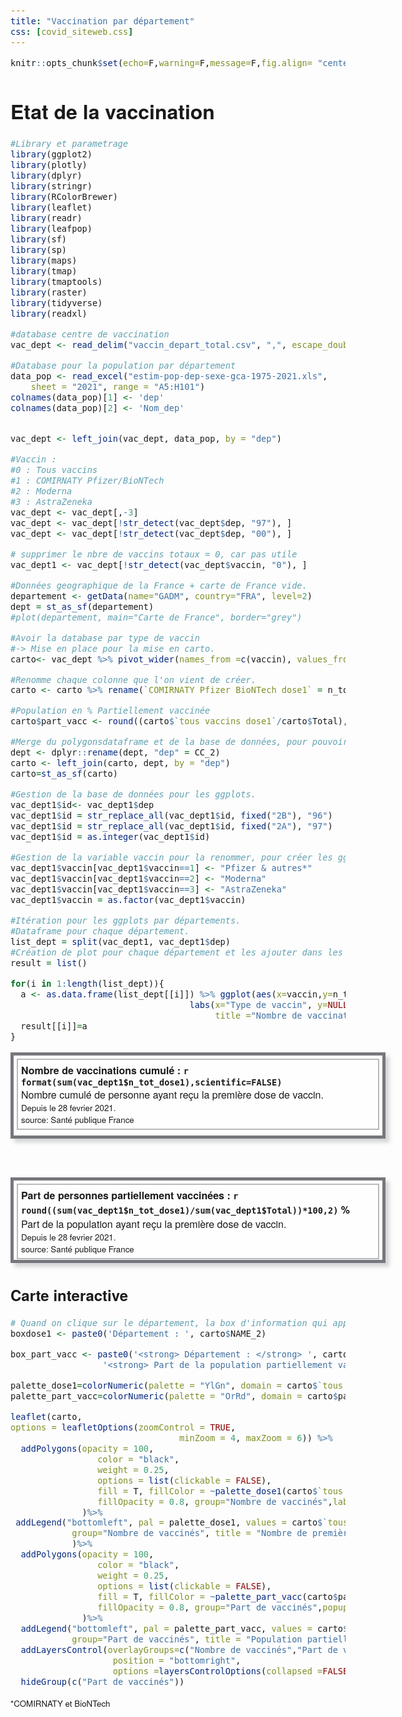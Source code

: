 ```yaml
---
title: "Vaccination par département"
css: [covid_siteweb.css]
---
```



```r
knitr::opts_chunk$set(echo=F,warning=F,message=F,fig.align= "center",fig.height= 5, fig.width= 8.5)
```

<h1> Etat de la vaccination </h1>
```r
#Library et parametrage
library(ggplot2)
library(plotly)
library(dplyr)
library(stringr)
library(RColorBrewer)
library(leaflet)
library(readr)
library(leafpop)
library(sf)
library(sp)
library(maps)
library(tmap)
library(tmaptools)
library(raster)
library(tidyverse)
library(readxl)

```


```r

#database centre de vaccination
vac_dept <- read_delim("vaccin_depart_total.csv", ",", escape_double = FALSE, trim_ws = TRUE, na = "empty")

#Database pour la population par département
data_pop <- read_excel("estim-pop-dep-sexe-gca-1975-2021.xls", 
    sheet = "2021", range = "A5:H101")
colnames(data_pop)[1] <- 'dep'  
colnames(data_pop)[2] <- 'Nom_dep'  


vac_dept <- left_join(vac_dept, data_pop, by = "dep") 
```

```r
#Vaccin :
#0 : Tous vaccins
#1 : COMIRNATY Pfizer/BioNTech
#2 : Moderna
#3 : AstraZeneka
vac_dept <- vac_dept[,-3]
vac_dept <- vac_dept[!str_detect(vac_dept$dep, "97"), ]
vac_dept <- vac_dept[!str_detect(vac_dept$dep, "00"), ]

# supprimer le nbre de vaccins totaux = 0, car pas utile
vac_dept1 <- vac_dept[!str_detect(vac_dept$vaccin, "0"), ]

#Données geographique de la France + carte de France vide.
departement <- getData(name="GADM", country="FRA", level=2)
dept = st_as_sf(departement)
#plot(departement, main="Carte de France", border="grey")
```

```r
#Avoir la database par type de vaccin 
#-> Mise en place pour la mise en carto.
carto<- vac_dept %>% pivot_wider(names_from =c(vaccin), values_from = c(n_tot_dose1,n_tot_dose2))

#Renomme chaque colonne que l'on vient de créer.
carto <- carto %>% rename(`COMIRNATY Pfizer BioNTech dose1` = n_tot_dose1_1) %>% rename(  `Moderna dose1` = n_tot_dose1_2) %>% rename( `AstraZeneka dose1` =n_tot_dose1_3) %>% rename( `COMIRNATY Pfizer BioNTech dose2` = n_tot_dose2_1) %>% rename( `Moderna dose2`=n_tot_dose2_2) %>% rename( `AstraZeneka dose2`=n_tot_dose2_3) %>% rename(`tous vaccins dose1` = n_tot_dose1_0) %>% rename(`tous vaccins dose2` = n_tot_dose2_0)

#Population en % Partiellement vaccinée
carto$part_vacc <- round((carto$`tous vaccins dose1`/carto$Total),4)*100 
```  

```r
#Merge du polygonsdataframe et de la base de données, pour pouvoir cartographier notre base de données.
dept <- dplyr::rename(dept, "dep" = CC_2)
carto <- left_join(carto, dept, by = "dep")  
carto=st_as_sf(carto)
```

```r
#Gestion de la base de données pour les ggplots.
vac_dept1$id<- vac_dept1$dep
vac_dept1$id = str_replace_all(vac_dept1$id, fixed("2B"), "96")
vac_dept1$id = str_replace_all(vac_dept1$id, fixed("2A"), "97")
vac_dept1$id = as.integer(vac_dept1$id)

#Gestion de la variable vaccin pour la renommer, pour créer les ggplots correspondant.
vac_dept1$vaccin[vac_dept1$vaccin==1] <- "Pfizer & autres*"
vac_dept1$vaccin[vac_dept1$vaccin==2] <- "Moderna"
vac_dept1$vaccin[vac_dept1$vaccin==3] <- "AstraZeneka"
vac_dept1$vaccin = as.factor(vac_dept1$vaccin)

```



```r
#Itération pour les ggplots par départements.
#Dataframe pour chaque département.
list_dept = split(vac_dept1, vac_dept1$dep)
#Création de plot pour chaque département et les ajouter dans les box.
result = list()

for(i in 1:length(list_dept)){
  a <- as.data.frame(list_dept[[i]]) %>% ggplot(aes(x=vaccin,y=n_tot_dose1, color=vaccin))+ geom_bar(stat="identity", fill="grey",alpha=0.5) +scale_color_brewer(palette="YlGn") + theme_minimal() + theme(legend.position="none")+
                                   labs(x="Type de vaccin", y=NULL,
                                        title ="Nombre de vaccination par type de vaccin", subtitle = "Nombre cumulé au 28/02/21, en France métropolitaine")
  result[[i]]=a
}

```


<style>
body {
  padding: 20px;
  font: 1em Helvetica Neue, Helvetica, Arial, sans-serif;
}

* {box-sizing: border-box;}

p {
  margin: 0 0 1em 0;
}

.flex {
  display: flex;
  flex-wrap: wrap;
}

.container {
  width: 600px;
  height: 8.6em;
  border: 5px solid rgb(118,119,125);
  padding: 5px;
  box-shadow: 6px 6px 6px RGBa(118,119,125,0.3);
  justify-content: space-between;
  align-content: space-between;
}

.item {
  padding: 5px;
  background-color: rgba(255,255,255,.3);
  border: 2px solid rgba(118,119,125,.5);
}


</style>


<div class="container">
  <div class="item">
  <strong> Nombre de vaccinations cumulé : `r format(sum(vac_dept1$n_tot_dose1),scientific=FALSE)`</strong> 
  <br />
  Nombre cumulé de personne ayant reçu la première dose de vaccin.
  <br />
  <small> Depuis le 28 fevrier 2021.</small>
  <br />
  <small> source: Santé publique France </small>
  </div>
</div><br />


<br />
<div class="container">
  <div class="item">
  <strong> Part de personnes partiellement vaccinées : `r round((sum(vac_dept1$n_tot_dose1)/sum(vac_dept1$Total))*100,2)` % </strong> 
  <br />
  Part de la population ayant reçu la première dose de vaccin.
  <br />
  <small> Depuis le 28 fevrier 2021.</small>
  <br />
  <small> source: Santé publique France </small>
  </div>
</div>


<h2>Carte interactive </h2>
```r
# Quand on clique sur le département, la box d'information qui apparaît.
boxdose1 <- paste0('Département : ', carto$NAME_2)

box_part_vacc <- paste0('<strong> Département : </strong> ', carto$NAME_2, '<br/>',
                  '<strong> Part de la population partiellement vaccinée : </strong>', carto$part_vacc,'% <br/>')

palette_dose1=colorNumeric(palette = "YlGn", domain = carto$`tous vaccins dose1`)
palette_part_vacc=colorNumeric(palette = "OrRd", domain = carto$part_vacc)


```

```r
leaflet(carto, 
options = leafletOptions(zoomControl = TRUE,
                                 minZoom = 4, maxZoom = 6)) %>% 
  addPolygons(opacity = 100, 
                 color = "black", 
                 weight = 0.25,
                 options = list(clickable = FALSE), 
                 fill = T, fillColor = ~palette_dose1(carto$`tous vaccins dose1`), 
                 fillOpacity = 0.8, group="Nombre de vaccinés",label=boxdose1,popup = popupGraph(result, width = 300, height = 200)
              )%>%
 addLegend("bottomleft", pal = palette_dose1, values = carto$`tous vaccins dose1`,
            group="Nombre de vaccinés", title = "Nombre de première dose injectée"
            )%>%
  addPolygons(opacity = 100, 
                 color = "black", 
                 weight = 0.25,
                 options = list(clickable = FALSE), 
                 fill = T, fillColor = ~palette_part_vacc(carto$part_vacc), 
                 fillOpacity = 0.8, group="Part de vaccinés",popup=box_part_vacc
              )%>% 
  addLegend("bottomleft", pal = palette_part_vacc, values = carto$part_vacc,
            group="Part de vaccinés", title = "Population partiellement vaccinée (%)") %>%
  addLayersControl(overlayGroups=c("Nombre de vaccinés","Part de vaccinés"),
                    position = "bottomright",
                    options =layersControlOptions(collapsed =FALSE))%>%
  hideGroup(c("Part de vaccinés"))
```
<small> *COMIRNATY et BioNTech </small>

